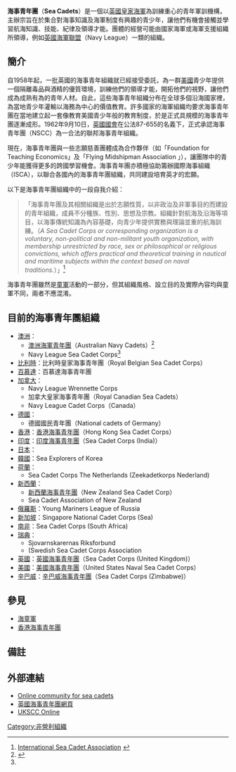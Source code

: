 '''海事青年團'''（'''Sea Cadets'''）是一個以[[英國皇家海軍|英國皇家海軍]]為訓練重心的青年軍訓機構，主辦宗旨在於集合對海事知識及海軍制度有興趣的青少年，讓他們有機會接觸並學習航海知識、技能、紀律及領導才能。團體的經營可能由國家海軍或海軍支援組織所領導，例如[[英國|英國]][[海軍聯盟|海軍聯盟]]（Navy League）一類的組織。

==簡介==
自1958年起，一批英國的海事青年組織就已經接受委託，為一群[[美國|美國]]青少年提供一個隔離毒品與酒精的優質環境，訓練他們的領導才能，開拓他們的視野，讓他們成為成熟有為的青年人材。自此，這些海事青年組織分布在全球多個沿海國家裡，為當地青少年灌輸以海務為中心的價值教育。許多國家的海軍組織均要求海事青年團在當地建立起一套像教育美國青少年般的教育制度，於是正式具規模的海事青年團逐漸成形。1962年9月10日，[[英國國會|英國國會]]在公法87-655的名義下，正式承認海事青年團（NSCC）為一合法的聯邦海事青年組織。

現在，海事青年團與一些志願慈善團體成為合作夥伴（如「Foundation for Teaching Economics」及「Flying Midshipman Association 」），讓團隊中的青少年能獲得更多的跨國學習機會。海事青年團亦積極協助籌辦國際海事組織（ISCA），以聯合各國內的海事青年團組織，共同建設培育英才的宏願。

以下是海事青年團組織中的一段自我介紹：<blockquote>
「海事青年團及其相關組織是出於志願性質，以非政治及非軍事目的而建設的青年組織，成員不分種族、性別、思想及宗教。組織針對航海及沿海等項目，以海事傳統知識為內容基礎，向青少年提供實務與理論並重的航海訓練。（''A Sea Cadet Corps or corresponding organization is a voluntary, non-political and non-militant youth organization, with membership unrestricted by race, sex or philosophical or religious convictions, which offers practical and theoretical training in nautical and maritime subjects within the context based on naval traditions.''）」<ref>[http://www.isca-seacadets.org/about_us/ International Sea Cadet Association] {{webarchive|url=https://web.archive.org/web/20060615065340/http://www.isca-seacadets.org/about_us/ |date=2006-06-15 }}</ref>
</blockquote>

海事青年團雖然是[[童軍|童軍]]活動的一部分，但其組織風格、設立目的及實際內容均與童軍不同，兩者不應混淆。

==目前的海事青年團組織==
* [[澳洲|澳洲]]：
** [[澳洲海軍青年團|澳洲海軍青年團]]（Australian Navy Cadets）<ref name="navyleag.customer.netspace.net.au">{{Cite web |url=http://navyleag.customer.netspace.net.au/fc_04.htm |title=Navy League of Australia Federal Council report |access-date=2009-07-02 |archive-date=2021-03-04 |archive-url=https://web.archive.org/web/20210304065528/http://navyleag.customer.netspace.net.au/fc_04.htm |dead-url=no }}</ref>
** Navy League Sea Cadet Corps<ref name="navyleag.customer.netspace.net.au"/>
* [[比利時|比利時]]：比利時皇家海事青年團（Royal Belgian Sea Cadet Corps）
* [[百慕達|百慕達]]：百慕達海事青年團
* [[加拿大|加拿大]]：
**Navy League Wrennette Corps
**加拿大皇家海事青年團（Royal Canadian Sea Cadets）
**Navy League Cadet Corps（Canada）
* [[德國|德國]]： 
** 德國國民青年團（National cadets of Germany）
* [[香港|香港]]：[[香港海事青年團|香港海事青年團]]（Hong Kong Sea Cadet Corps）
* [[印度|印度]]：[[印度海事青年團|印度海事青年團]]（Sea Cadet Corps (India)）
* [[日本|日本]]：{{illm|日本海洋少年團聯盟|ja|海洋少年団}}
* [[韓國|韓國]]：Sea Explorers of Korea
* [[荷蘭|荷蘭]]： 
** Sea Cadet Corps The Netherlands (Zeekadetkorps Nederland)
* [[新西蘭|新西蘭]]： 
** [[新西蘭海事青年團|新西蘭海事青年團]]（New Zealand Sea Cadet Corp）
** Sea Cadet Association of New Zealand
* [[俄羅斯|俄羅斯]]：Young Mariners League of Russia
* [[新加坡|新加坡]]：Singapore National Cadet Corps (Sea)
* [[南非|南非]]：Sea Cadet Corps (South Africa)
* [[瑞典|瑞典]]： 
** Sjovarnskarernas Riksforbund
** (Swedish Sea Cadet Corps Association
* [[英國|英國]]：[[英國海事青年團|英國海事青年團]]（Sea Cadet Corps (United Kingdom)）
* [[美國|美國]]：[[美國海事青年團|美國海事青年團]]（United States Naval Sea Cadet Corps）
* [[辛巴威|辛巴威]]：[[辛巴威海事青年團|辛巴威海事青年團]]（Sea Cadet Corps (Zimbabwe)）

==參見==
* [[海童軍|海童軍]]
* [[香港海事青年團|香港海事青年團]]

==備註==
{{reflist}}

==外部連結==
*[https://web.archive.org/web/20080701123508/http://www.cadets-online.co.uk/ Online community for sea cadets]{{en icon}}
*[https://web.archive.org/web/20090130151126/http://seacadets.ms-sc.org/ 英國海事青年團網頁]{{en icon}}
*[https://web.archive.org/web/20090201180720/http://www.sccportal.org.uk/modules/Jig/index.php UKSCC Online]{{en icon}}

[[Category:非營利組織|Category:非營利組織]]